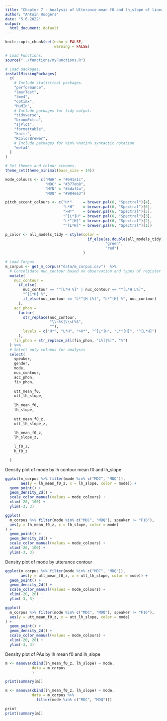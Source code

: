 ```yaml
---
title: "Chapter 7 - Analysis of Utterance mean f0 and lh_slope of linear regression"
author: "Antoin Rodgers"
date: "5.6.2022"
output:
  html_document: default
---
```


```r
knitr::opts_chunk$set(echo = FALSE,
                      warning = FALSE)
```

```r

# Load Functions.
source("../functions/myFunctions.R") 

# Load packages.
installMissingPackages(
  c(
    # Include statistical packages.
    "performance",
    "lmerTest",
    "lme4",
    "optimx",
    "MuMIn",
    # Include packages for tidy output.
    "tidyverse",
    "broomExtra",
    "sjPlot",
    "formattable",
    "knitr",
    "RColorBrewer",
    # Include packages for %in% %notin% syntactic notation
    "mefa4"
  )
)

# Set themes and colour schemes.
theme_set(theme_minimal(base_size = 14))

mode_colours <- c("MWH" = "#e41a1c",
                  "MDC" = "#377eb8",
                  "MYN" = "#4daf4a",
                  "MDQ" = "#984ea3")

pitch_accent_colours <- c("H*"     = brewer.pal(6, "Spectral")[4],
                          "L*H"    = brewer.pal(6, "Spectral")[6],
                          ">H*"    = brewer.pal(6, "Spectral")[5],
                          "^[L*]H" = brewer.pal(6, "Spectral")[3],
                          "L*^[H]" = brewer.pal(6, "Spectral")[2],
                          "^[L*H]" = brewer.pal(6, "Spectral")[1])

p_color <- all_models_tidy ~ style(color =
                                     if_else(as.double(all_models_tidy) < 0.05,
                                             "green",
                                             "red")
                                   )


```

```r
# Load Corpus
m_corpus <- get_m_corpus("data/m_corpus.csv")  %>%
  # Consolidate nuc_contour based on observation and types of register shift.
  mutate(
    nuc_contour =
      if_else(
        nuc_contour == "^[L*H %]" | nuc_contour == "^[L*H L%]",
        "^[L*H] %",
        if_else(nuc_contour == "L*^[H L%]", "L*^[H] %", nuc_contour)
      ),
    acc_phon =
      factor(
        str_replace(nuc_contour,
                    "\\s%$|\\sL%$",
                    ""),
        levels = c("H*", "L*H", ">H*", "^[L*]H", "L*^[H]", "^[L*H]")
      ),
    fin_phon = str_replace_all(fin_phon, "L%]|%]", "%")
  ) %>%
  # Select only columns for analysis
  select(
    speaker,
    gender,
    mode,
    nuc_contour,
    acc_phon,
    fin_phon,
    
    utt_mean_f0,
    utt_lh_slope,
    
    lh_mean_f0,
    lh_slope,
    
    utt_mean_f0_z,
    utt_lh_slope_z,

    lh_mean_f0_z,
    lh_slope_z,
    
    l_f0_z,
    h_f0_z

  )

```

Density plot of mode by lh contour mean f0 and lh_slope

```r
ggplot(m_corpus %>% filter(mode %in% c("MDC", "MDQ")),
       aes(y = lh_mean_f0_z, x = lh_slope, color = mode)) +
  geom_point() +
  geom_density_2d() +
  scale_color_manual(values = mode_colours) +
  xlim(-20, 100) +
  ylim(-3, 3)

ggplot(
  m_corpus %>% filter(mode %in% c("MDC", "MDQ"), speaker != "F16"),
  aes(y = lh_mean_f0_z, x = lh_slope, color = mode)
) +
  geom_point() +
  geom_density_2d() +
  scale_color_manual(values = mode_colours) +
  xlim(-20, 100) +
  ylim(-3, 3)


```

Density plot of mode by utterance contour

```r
ggplot(m_corpus %>% filter(mode %in% c("MDC", "MDQ")),
       aes(y = utt_mean_f0_z, x = utt_lh_slope, color = mode)) +
  geom_point() +
  geom_density_2d() +
  scale_color_manual(values = mode_colours) +
  xlim(-20, 20) +
  ylim(-3, 3)

ggplot(
  m_corpus %>% filter(mode %in% c("MDC", "MDQ"), speaker != "F16"),
  aes(y = utt_mean_f0_z, x = utt_lh_slope, color = mode)
) +
  geom_point() +
  geom_density_2d() +
  scale_color_manual(values = mode_colours) +
  xlim(-20, 20) +
  ylim(-3, 3)

```

Density plot of PAs by lh mean f0 and lh_slope

```r

m <- manova(cbind(lh_mean_f0_z, lh_slope) ~ mode,
            data = m_corpus
            )

print(summary(m))

m <- manova(cbind(lh_mean_f0_z, lh_slope) ~ mode,
            data = m_corpus %>% 
              filter(mode %in% c("MDC", "MDQ")))

print
print(summary(m))

```

